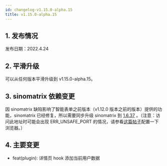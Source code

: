```yaml
---
id: changelog-v1.15.0-alpha.15
title: v1.15.0-alpha.15
---
```



## 1. 发布情况

发布日期：2022.4.24

<BundleList
  version="1.15.0-alpha.15"
  frontend="1.15.0-alpha.15"
  backend="1.15.0-alpha.11"
  font="1.13.0"
/>

## 2. 平滑升级

可以从任何版本平滑升级到 v1.15.0-alpha.15。

## 3. sinomatrix 依赖变更

因 sinomatrix 缺陷影响了智能表单之前版本（v1.12.0 版本之前的版本）提供的功能，sinomatrix 已经修复，所以需要同步升级 sinomatrix 到 [1.6.37](http://47.93.34.153:10080/sino-matrix/sino-matrix/blob/master/CHANGELOG.md) 。（注意：访问此地址时可能会出现 ERR_UNSAFE_PORT 的情况，请参看[这篇帖子](https://blog.csdn.net/kjcxmx/article/details/118122483)配置一下浏览器。）

## 4. 主要变更

- feat(plugin): 详情页 hook 添加当前用户数据
